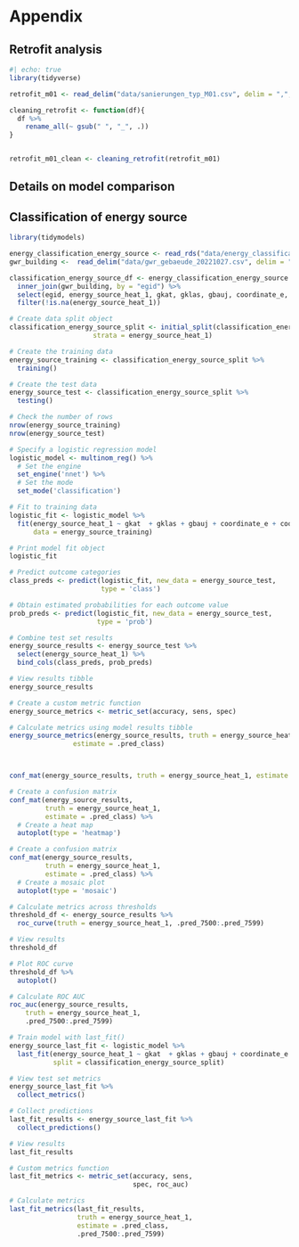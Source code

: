 # Appendix

## Retrofit analysis

```r
#| echo: true
library(tidyverse)

retrofit_m01 <- read_delim("data/sanierungen_typ_M01.csv", delim = ",", show_col_types = FALSE)

cleaning_retrofit <- function(df){
  df %>%
    rename_all(~ gsub(" ", "_", .))
}


retrofit_m01_clean <- cleaning_retrofit(retrofit_m01)
```

## Details on model comparison

## Classification of energy source

```r
library(tidymodels)

energy_classification_energy_source <- read_rds("data/energy_classification_energy_source.rds")
gwr_building <-  read_delim("data/gwr_gebaeude_20221027.csv", delim = ";", show_col_types = FALSE)

classification_energy_source_df <- energy_classification_energy_source %>%
  inner_join(gwr_building, by = "egid") %>%
  select(egid, energy_source_heat_1, gkat, gklas, gbauj, coordinate_e, coordinate_n, district_heating_role, gross_floor_area_m2, num_dwellings, num_floors) %>%
  filter(!is.na(energy_source_heat_1))
```


```r
# Create data split object
classification_energy_source_split <- initial_split(classification_energy_source_df, prop = 0.75,
                     strata = energy_source_heat_1)

# Create the training data
energy_source_training <- classification_energy_source_split %>% 
  training()

# Create the test data
energy_source_test <- classification_energy_source_split %>% 
  testing()

# Check the number of rows
nrow(energy_source_training)
nrow(energy_source_test)
```

```r
# Specify a logistic regression model
logistic_model <- multinom_reg() %>% 
  # Set the engine
  set_engine('nnet') %>% 
  # Set the mode
  set_mode('classification')

# Fit to training data
logistic_fit <- logistic_model %>% 
  fit(energy_source_heat_1 ~ gkat  + gklas + gbauj + coordinate_e + coordinate_n,
      data = energy_source_training)

# Print model fit object
logistic_fit
```

```r
# Predict outcome categories
class_preds <- predict(logistic_fit, new_data = energy_source_test,
                       type = 'class')

# Obtain estimated probabilities for each outcome value
prob_preds <- predict(logistic_fit, new_data = energy_source_test, 
                      type = 'prob')

# Combine test set results
energy_source_results <- energy_source_test %>% 
  select(energy_source_heat_1) %>% 
  bind_cols(class_preds, prob_preds)

# View results tibble
energy_source_results
```

```r
# Create a custom metric function
energy_source_metrics <- metric_set(accuracy, sens, spec)

# Calculate metrics using model results tibble
energy_source_metrics(energy_source_results, truth = energy_source_heat_1,
                estimate = .pred_class)



conf_mat(energy_source_results, truth = energy_source_heat_1, estimate = .pred_class)
```

```r
# Create a confusion matrix
conf_mat(energy_source_results,
         truth = energy_source_heat_1,
         estimate = .pred_class) %>% 
  # Create a heat map
  autoplot(type = 'heatmap')

# Create a confusion matrix
conf_mat(energy_source_results,
         truth = energy_source_heat_1,
         estimate = .pred_class) %>% 
  # Create a mosaic plot
  autoplot(type = 'mosaic')
```

```r
# Calculate metrics across thresholds
threshold_df <- energy_source_results %>% 
  roc_curve(truth = energy_source_heat_1, .pred_7500:.pred_7599)

# View results
threshold_df

# Plot ROC curve
threshold_df %>% 
  autoplot()

# Calculate ROC AUC
roc_auc(energy_source_results,
    truth = energy_source_heat_1, 
    .pred_7500:.pred_7599)
```
```r
# Train model with last_fit()
energy_source_last_fit <- logistic_model %>% 
  last_fit(energy_source_heat_1 ~ gkat  + gklas + gbauj + coordinate_e + coordinate_n,
           split = classification_energy_source_split)

# View test set metrics
energy_source_last_fit %>% 
  collect_metrics()

# Collect predictions
last_fit_results <- energy_source_last_fit %>% 
  collect_predictions()

# View results
last_fit_results

# Custom metrics function
last_fit_metrics <- metric_set(accuracy, sens,
                               spec, roc_auc)

# Calculate metrics
last_fit_metrics(last_fit_results,
                 truth = energy_source_heat_1,
                 estimate = .pred_class,
                 .pred_7500:.pred_7599)
```


